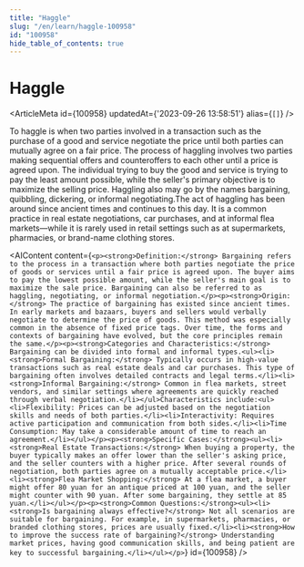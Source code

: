 ```yaml
---
title: "Haggle"
slug: "/en/learn/haggle-100958"
id: "100958"
hide_table_of_contents: true
---
```



# Haggle

<ArticleMeta id={100958} updatedAt={'2023-09-26 13:58:51'} alias={`[]`} />
<div className='border-solid border-b border-t-0 my-4 border-[var(--ifm-color-gray-300)]' />

To haggle is when two parties involved in a transaction such as the purchase of a good and service negotiate the price until both parties can mutually agree on a fair price. The process of haggling involves two parties making sequential offers and counteroffers to each other until a price is agreed upon. The individual trying to buy the good and service is trying to pay the least amount possible, while the seller's primary objective is to maximize the selling price. Haggling also may go by the names bargaining, quibbling, dickering, or informal negotiating.The act of haggling has been around since ancient times and continues to this day. It is a common practice in real estate negotiations, car purchases, and at informal flea markets—while it is rarely used in retail settings such as at supermarkets, pharmacies, or brand-name clothing stores.

<AIContent content={`<p><strong>Definition:</strong> Bargaining refers to the process in a transaction where both parties negotiate the price of goods or services until a fair price is agreed upon. The buyer aims to pay the lowest possible amount, while the seller's main goal is to maximize the sale price. Bargaining can also be referred to as haggling, negotiating, or informal negotiation.</p><p><strong>Origin:</strong> The practice of bargaining has existed since ancient times. In early markets and bazaars, buyers and sellers would verbally negotiate to determine the price of goods. This method was especially common in the absence of fixed price tags. Over time, the forms and contexts of bargaining have evolved, but the core principles remain the same.</p><p><strong>Categories and Characteristics:</strong> Bargaining can be divided into formal and informal types.<ul><li><strong>Formal Bargaining:</strong> Typically occurs in high-value transactions such as real estate deals and car purchases. This type of bargaining often involves detailed contracts and legal terms.</li><li><strong>Informal Bargaining:</strong> Common in flea markets, street vendors, and similar settings where agreements are quickly reached through verbal negotiation.</li></ul>Characteristics include:<ul><li>Flexibility: Prices can be adjusted based on the negotiation skills and needs of both parties.</li><li>Interactivity: Requires active participation and communication from both sides.</li><li>Time Consumption: May take a considerable amount of time to reach an agreement.</li></ul></p><p><strong>Specific Cases:</strong><ul><li><strong>Real Estate Transactions:</strong> When buying a property, the buyer typically makes an offer lower than the seller's asking price, and the seller counters with a higher price. After several rounds of negotiation, both parties agree on a mutually acceptable price.</li><li><strong>Flea Market Shopping:</strong> At a flea market, a buyer might offer 80 yuan for an antique priced at 100 yuan, and the seller might counter with 90 yuan. After some bargaining, they settle at 85 yuan.</li></ul></p><p><strong>Common Questions:</strong><ul><li><strong>Is bargaining always effective?</strong> Not all scenarios are suitable for bargaining. For example, in supermarkets, pharmacies, or branded clothing stores, prices are usually fixed.</li><li><strong>How to improve the success rate of bargaining?</strong> Understanding market prices, having good communication skills, and being patient are key to successful bargaining.</li></ul></p>`} id={100958} />
